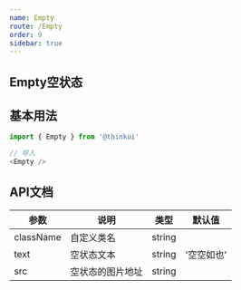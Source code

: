 ```yaml
---
name: Empty
route: /Empty
order: 9
sidebar: true
---
```



## Empty空状态

<Playground>
    <Empty />
</Playground>

## 基本用法

``` js
import { Empty } from '@thinkui'

// 导入
<Empty />
```

## API文档
|  参数  |  说明  |  类型  |  默认值  |
|  ---   |  ---  |  ---  |  ---  |
|  className  |  自定义类名  |  string  |  |
|  text  |  空状态文本  |  string  |  '空空如也'  |
|  src  |  空状态的图片地址  |  string  |  | 
